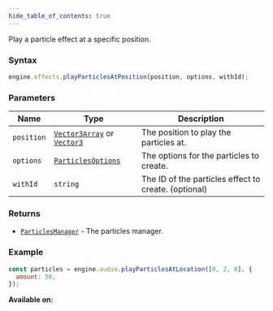```yaml
---
hide_table_of_contents: true
---
```



Play a particle effect at a specific position.

### Syntax

```js
engine.effects.playParticlesAtPosition(position, options, withId);
```

### Parameters

| Name       | Type                                                                         | Description                                          |
| ---------- | ---------------------------------------------------------------------------- | ---------------------------------------------------- |
| `position` | [`Vector3Array`](/sdk/types/Vector3Array) or [`Vector3`](/sdk/types/Vector3) | The position to play the particles at.               |
| `options`  | [`ParticlesOptions`](/sdk/types/ParticlesOptions)                            | The options for the particles to create.             |
| `withId`   | `string`                                                                     | The ID of the particles effect to create. (optional) |

### Returns

- [`ParticlesManager`](/sdk/types/ParticlesManager) - The particles manager.

### Example

```js
const particles = engine.audio.playParticlesAtLocation([0, 2, 0], {
  amount: 50,
});
```

**Available on:** <ClientTag />
